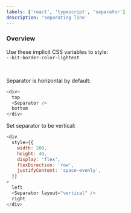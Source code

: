 ```yaml
---
labels: ['react', 'typescript', 'separator']
description: 'separating line'
---
```



### Overview

Use these implicit CSS variables to style:  
`--bit-border-color-lightest`

<br />

Separator is horizontal by default:

```js live=true
<div>
  top
  <Separator />
  bottom
</div>
```

Set separator to be vertical:

```js live=true
<div
  style={{
    width: 200,
    height: 40,
    display: 'flex',
    flexDirection: 'row',
    justifyContent: 'space-evenly',
  }}
>
  left
  <Separator layout="vertical" />
  right
</div>
```
